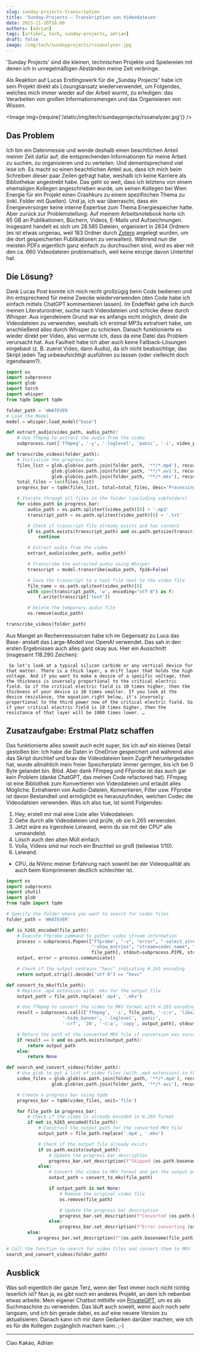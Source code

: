 ```yaml
---
slug: sunday-projects-transcription
title: 'Sunday-Projects – Transkription von Videodateien'
date: 2023-11-20T16:00
authors: [adrian]
tags: [artikel, tech, sunday-projects, adrian]
draft: false
image: /img/tech/sundayprojects/rssanalyzer.jpg
---
```



'Sunday Projects' sind die kleinen, technischen Projekte und Spielereien mit denen ich in unregelmäßigen Abständen meine Zeit verbringe.

Als Reaktion auf Lucas Erstlingswerk für die „Sunday Projects“ habe ich sein Projekt direkt als Lösungsansatz wiederverwendet, um Folgendes, welches mich immer wieder auf der Arbeit wurmt, zu erledigen: das Verarbeiten von großen Informationsmengen und das Organisieren von Wissen.

<Image img={require('/static/img/tech/sundayprojects/rssanalyzer.jpg')} />

<!--truncate-->

## Das Problem
Ich bin ein Datenmessie und wende deshalb einen beachtlichen Anteil meiner Zeit dafür auf, die entsprechenden Informationen für meine Arbeit zu suchen, zu organisieren und zu verteilen. Und dementsprechend viel lese ich.
Es macht so einen beachtlichen Anteil aus, dass ich mich beim Schreiben dieser paar Zeilen gefragt habe, weshalb ich keine Karriere als Bibliothekar angestrebt habe.
Das geht so weit, dass ich letztens von einem ehemaligen Kollegen angeschrieben wurde, um seinen Kollegen bei Wien Energie für ein Projekt einen Crashkurs zu einem spezifischen Thema zu (inkl. Folder mit Quellen).
Und ja, ich war überrascht, dass ein Energieversorger keine interne Expertise zum Thema Energiespeicher hatte.
Aber zurück zur Problemstellung: Auf meinem Arbeitsnotebook horte ich 65 GB an Publikationen, Büchern, Videos, E-Mails und Aufzeichnungen. Insgesamt handelt es sich um 28.585 Dateien, organisiert in 2834 Ordnern (es ist etwas ungenau, weil 183 Ordner durch [Zotero](https://www.zotero.org) angelegt wurden, um die dort gespeicherten Publikationen zu verwalten). Während nun die meisten PDFs eigentlich ganz einfach zu durchsuchen sind, wird es aber mit den ca. 660 Videodateien problematisch, weil keine einzige davon Untertitel hat.

## Die Lösung?
Dank Lucas Post konnte ich mich recht großzügig beim Code bedienen und ihn entsprechend für meine Zwecke wiederverwenden (den Code habe ich einfach mittels ChatGPT kommentieren lassen). Im Endeffekt gehe ich durch meinen Literaturordner, suche nach Videodateien und schicke diese durch Whisper. Aus irgendeinem Grund war es anfangs nicht möglich, direkt die Videodateien zu verwenden, weshalb ich erstmal MP3s extrahiert habe, um anschließend alles durch Whisper zu schicken. Danach funktionierte es wieder direkt per Video, also vermute ich, dass da eine Datei das Problem verursacht hat. Aus Faulheit habe ich aber auch keine Fallback-Lösungen eingebaut (z. B. zuerst Video, dann Audio), da ich nicht beabsichtige, das Skript jeden Tag unbeaufsichtigt ausführen zu lassen (oder vielleicht doch irgendwann?).

```python
import os
import subprocess
import glob
import torch
import whisper
from tqdm import tqdm

folder_path = 'WHATEVER'
# Load the Model
model = whisper.load_model("base")

def extract_audio(video_path, audio_path):
    # Use ffmpeg to extract the audio from the video
    subprocess.run(['ffmpeg', '-y', '-loglevel', 'panic', '-i', video_path, '-f', 'mp3', '-ab', '192000', '-vn', audio_path])

def transcribe_videos(folder_path):
    # Initialize the progress bar
    files_list = glob.glob(os.path.join(folder_path, '**/*.mp4'), recursive=True) + \
                 glob.glob(os.path.join(folder_path, '**/*.avi'), recursive=True) + \
                 glob.glob(os.path.join(folder_path, '**/*.mkv'), recursive=True)
    total_files = len(files_list)
    progress_bar = tqdm(files_list, total=total_files, desc='Processing')

    # Iterate through all files in the folder (including subfolders)
    for video_path in progress_bar:
        audio_path = os.path.splitext(video_path)[0] + '.mp3'
        transcript_path = os.path.splitext(video_path)[0] + '.txt'

        # Check if transcript file already exists and has content
        if os.path.exists(transcript_path) and os.path.getsize(transcript_path) > 0:
            continue

        # Extract audio from the video
        extract_audio(video_path, audio_path)

        # Transcribe the extracted audio using Whisper
        transcript = model.transcribe(audio_path, fp16=False)

        # Save the transcript to a text file next to the video file
        file_name = os.path.splitext(video_path)[0]
        with open(transcript_path, 'w', encoding="utf-8") as f:
            f.write(transcript['text'])

        # Delete the temporary audio file
        os.remove(audio_path)

transcribe_videos(folder_path)
```

Aus Mangel an Rechenressourcen habe ich im Gegensatz zu Luca das Base- anstatt das Large-Modell von OpenAI verwendet. Das sah in den ersten Ergebnissen auch alles ganz okay aus. Hier ein Ausschnitt (insgesamt 118.290 Zeichen):

```
 So let's look at a typical silicon carbide or any vertical device for that matter. There is a thick layer, a drift layer that holds the high voltage. And if you want to make a device of a specific voltage, then the thickness is inversely proportional to the critical electric field. So if the critical electric field is 10 times higher, then the thickness of your device is 10 times smaller. If you look at the device resistance, the equation right below, it's inversely proportional to the third power now of the critical electric field. So if your critical electric field is 10 times higher, then the resistance of that layer will be 1000 times lower. …
 ```

## Zusatzaufgabe: Erstmal Platz schaffen
Das funktionierte alles soweit auch echt super, bis ich auf ein kleines Detail gestoßen bin: Ich habe die Daten in OneDrive gespeichert und während also das Skript durchlief und brav die Videodateien beim Zugriff heruntergeladen hat, wurde allmählich mein freier Speicherplatz immer geringer, bis ich bei 0 Byte gelandet bin. Blöd. Aber dank FFmpeg und FFprobe ist das auch gar kein Problem (danke ChatGPT, das meinen Code refactored hat). FFmpeg ist eine Bibliothek zum Konvertieren von Videodateien und erlaubt alles Mögliche. Extrahieren von Audio-Dateien, Konvertieren, Filter usw. FFprobe ist davon Bestandteil und ermöglicht es herauszufinden, welchen Codec die Videodateien verwenden. Was ich also tue, ist somit Folgendes:

1. Hey, erstell mir mal eine Liste aller Videodateien.
2. Gehe durch alle Videodateien und prüfe, ob sie h.265 verwenden.
3. Jetzt wäre es irgendwie Leiwand, wenn du sie mit der CPU* alle umwandelst.
4. Lösch auch den alten Müll einfach.
5. Voila, Videos sind nur noch ein Bruchteil so groß (teilweise 1/10).
6. Leiwand.

* CPU, da NVenc meiner Erfahrung nach sowohl bei der Videoqualität als auch beim Komprimieren deutlich schlechter ist.

```python
import os
import subprocess
import shutil
import glob
from tqdm import tqdm

# Specify the folder where you want to search for video files
folder_path = 'WHATEVER'

def is_h265_encoded(file_path):
    # Execute ffprobe command to gather video stream information
    process = subprocess.Popen(["ffprobe", "-v", "error", "-select_streams", "v:0",
                                "-show_entries", "stream=codec_name", "-of", "default=nw=1:nk=1",
                                file_path], stdout=subprocess.PIPE, stderr=subprocess.PIPE)
    output, error = process.communicate()

    # Check if the output contains "hevc" indicating H.265 encoding
    return output.strip().decode("utf-8") == "hevc"

def convert_to_mkv(file_path):
    # Replace .mp4 extension with .mkv for the output file
    output_path = file_path.replace('.mp4', '.mkv')

    # Use ffmpeg to convert the video to MKV format with H.265 encoding
    result = subprocess.call(['ffmpeg', '-i', file_path, '-c:v', 'libx265',
                     '-hide_banner', '-loglevel', 'panic',
                     '-crf', '28', '-c:a', 'copy', output_path], stdout=subprocess.PIPE, stderr=subprocess.PIPE)

    # Return the path of the converted MKV file if conversion was successful, otherwise return None
    if result == 0 and os.path.exists(output_path):
        return output_path
    else:
        return None

def search_and_convert_videos(folder_path):
    # Use glob to get a list of video files (with .mp4 extension) in the folder and its subfolders
    video_files = glob.glob(os.path.join(folder_path, '**/*.mp4'), recursive=True) + \
                 glob.glob(os.path.join(folder_path, '**/*.avi'), recursive=True)

    # Create a progress bar using tqdm
    progress_bar = tqdm(video_files, unit='file')

    for file_path in progress_bar:
        # Check if the video is already encoded in H.265 format
        if not is_h265_encoded(file_path):
            # Construct the output path for the converted MKV file
            output_path = file_path.replace('.mp4', '.mkv')

            # Check if the output file already exists
            if os.path.exists(output_path):
                # Update the progress bar description
                progress_bar.set_description(f"Skipped {os.path.basename(file_path)} (already converted)")
            else:
                # Convert the video to MKV format and get the output path
                output_path = convert_to_mkv(file_path)

                if output_path is not None:
                    # Remove the original video file
                    os.remove(file_path)

                    # Update the progress bar description
                    progress_bar.set_description(f"Converted {os.path.basename(file_path)} to {os.path.basename(output_path)}")
                else:
                    progress_bar.set_description(f"Error converting {os.path.basename(file_path)}")
        else:
            progress_bar.set_description(f"{os.path.basename(file_path)} is already in H.265 format, skipping conversion")

# Call the function to search for video files and convert them to MKV
search_and_convert_videos(folder_path)
```

## Ausblick
Was soll eigentlich der ganze Terz, wenn der Text immer noch nicht richtig leserlich ist? Nun ja, es gibt noch ein anderes Projekt, an dem ich nebenbei etwas arbeite: Mein eigener Chatbot mithilfe von [PrivateGPT](https://github.com/imartinez/privateGPT), um es als Suchmaschine zu verwenden. Das läuft auch soweit, wenn auch noch sehr langsam, und ich bin gerade dabei, es auf eine neuere Version zu aktualisieren. Danach kann ich mir dann Gedanken darüber machen, wie ich es für die Kollegen zugänglich machen kann. ;-)


---

Ciao Kakao, Adrian
